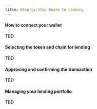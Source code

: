 ```yaml
---
title: Step-by-Step Guide to Lending
---
```


#### How to connect your wallet

TBD

#### Selecting the token and chain for lending

TBD

#### Approving and confirming the transaction

TBD

#### Managing your lending portfolio

TBD
